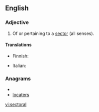 ==English==

===Adjective===
{{en-adj}}

# Of or pertaining to a [[sector]] (all senses).

====Translations====
{{trans-top}}
* Finnish: {{t|fi|aloittainen}}
{{trans-mid}}
* Italian: {{t+|it|settoriale}}

{{trans-bottom}}

===Anagrams===
* {{alphagram|acelorst}}
* [[locaters#English|locaters]]

[[vi:sectoral]]